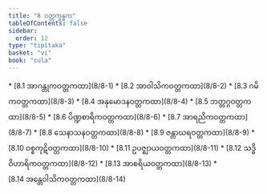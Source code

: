 ```yaml
---
title: "8 ဝတ္တက္ခန္ဓက"
tableOfContents: false
sidebar:
  order: 12
type: "tipitaka"
basket: "vi"
book: "cula"
---
```



<DynamicBreadcrumb />



<TableOfContents book="cula" section="8">
* [8.1 အာဂန္တုကဝတ္တကထာ](8/8-1)
* [8.2 အာဝါသိကဝတ္တကထာ](8/8-2)
* [8.3 ဂမိကဝတ္တကထာ](8/8-3)
* [8.4 အနုမောဒနဝတ္တကထာ](8/8-4)
* [8.5 ဘတ္တဂ္ဂဝတ္တကထာ](8/8-5)
* [8.6 ပိဏ္ဍစာရိကဝတ္တကထာ](8/8-6)
* [8.7 အာရညိကဝတ္တကထာ](8/8-7)
* [8.8 သေနာသနဝတ္တကထာ](8/8-8)
* [8.9 ဇန္တာဃရဝတ္တကထာ](8/8-9)
* [8.10 ဝစ္စကုဋိဝတ္တကထာ](8/8-10)
* [8.11 ဥပဇ္ဈာယဝတ္တကထာ](8/8-11)
* [8.12 သဒ္ဓိဝိဟာရိကဝတ္တကထာ](8/8-12)
* [8.13 အာစရိယဝတ္တကထာ](8/8-13)
* [8.14 အန္တေဝါသိကဝတ္တကထာ](8/8-14)
</TableOfContents>